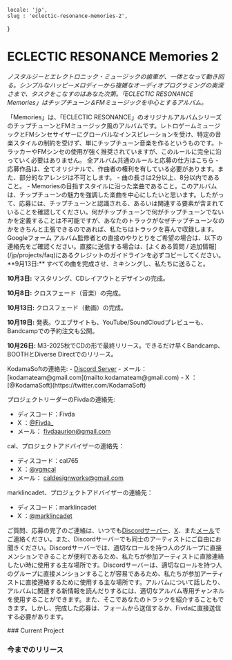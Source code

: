     locale: 'jp',
    slug : 'eclectic-resonance-memories-2',
}

# ECLECTIC RESONANCE Memories 2

*ノスタルジーとエレクトロニック・ミュージックの歯車が、一体となって動き回る。シンプルなハッピーメロディーから複雑なオーディオプログラミングの奥深さまで、タスクをこなすのはあなた次第。「ECLECTIC RESONANCE Memories」はチップチューン＆FMミュージックを中心とするアルバム。*

<WrappableParagraph title="紹介">
「Memories」は、「ECLECTIC RESONANCE」のオリジナルアルバムシリーズのチップチューンとFMミュージック風のアルバムです。レトロゲームミュージックとFMシンセサイザーにグローバルなインスピレーションを受け、特定の音楽スタイルの制約を受けず、単にチップチューン音楽を作るというものです。トラッカーやFMシンセの使用が強く推奨されていますが、このルールに完全に沿っていく必要はありません。
</WrappableParagraph>

<WrappableParagraph title="KodamaSounds固有の一般的なルール">
    <CtaButton link='/projects/faq' icon='book'>
        <span>全アルバム共通のルールと応募の仕方はこちら</span>
    </CtaButton>
</WrappableParagraph>

<WrappableParagraph title="作曲に関するルール">
- 応募作品は、全てオリジナルで、作曲者の権利を有している必要があります。また、部分的なアレンジは不可とします。
- 曲の長さは2分以上、8分以内であること。
- Memoriesの目指すスタイルに沿った楽曲であること。このアルバムは、チップチューンの魅力を強調した楽曲を中心にしたいと思います。したがって、応募には、チップチューンと認識される、あるいは関連する要素が含まれていることを確認してください。何がチップチューンで何がチップチューンでないかを定義することは不可能ですが、あなたのトラックがなぜチップチューンなのかをきちんと主張できるのであれば、私たちはトラックを喜んで収録します。
</WrappableParagraph>

<WrappableParagraph title="応募について">
<CtaButton link='https://forms.gle/BrYPncfUUpVbFDrW6' icon='envelope'>
    <span>Googleフォーム</span>
</CtaButton>
アルバム監修者との直接のやりとりをご希望の場合は、以下の連絡先をご確認ください。直接に送信する場合は、[よくある質問 / 追加情報](/jp/projects/faq)にあるクレジットのガイドラインを必ずコピーしてください。
</WrappableParagraph>

<WrappableParagraph title="締切">
**9月13日:** すべての曲を完成させ、ミキシングし、私たちに送ること。

**10月3日:** マスタリング、CDレイアウトとデザインの完成。

**10月8日:** クロスフェード（音楽）の完成。

**10月13日:** クロスフェード（動画）の完成。

**10月19日:** 発表。ウエブサイトも、YouTube/SoundCloudプレビューも、Bandcampでの予約注文も公開。

**10月26日:** M3-2025秋でCDの形で最終リリース。できるだけ早くBandcamp、BOOTHとDiverse Directでのリリース。
</WrappableParagraph>

<WrappableParagraph title="お問い合わせ（ご質問・応募）">
KodamaSoftの連絡先:
- <a href="/discord">Discord Server</a> 
- メール： [kodamateam@gmail.com](mailto:kodamateam@gmail.com)
- X ：[@KodamaSoft](https://twitter.com/KodamaSoft)

プロジェクトリーダーのFivdaの連絡先:
- ディスコード：Fivda
- X ：[@Fivda_](https://twitter.com/Fivda_)
- メール： [fivdaaurion@gmail.com](mailto:fivdaaurion@gmail.com)

cal、プロジェクトアドバイザーの連絡先：
- ディスコード：cal765
- X ：[@vgmcal](https://twitter.com/vgmcal)
- メール： [caldesignworks@gmail.com](mailto:caldesignworks@gmail.com)

marklincadet、プロジェクトアドバイザーの連絡先：
- ディスコード：marklincadet
- X ：[@marklincadet](https://twitter.com/marklincadet)


ご質問、応募の完了のご連絡は、いつでも<a href="/discord">Discordサーバー</a>、[X](https://twitter.com/KodamaSoft)、また[メール](mailto:kodamateam@gmail.com)でご連絡ください。また、Discordサーバーでも同士のアーティストにご自由にお聞きください。Discordサーバーでは、適切なロールを持つ人のグループに直接メンションできることが便利であるため、私たちが参加アーティストに直接連絡したい時に使用する主な場所です。Discordサーバーは、適切なロールを持つ人のグループに直接メンションすることが容易であるため、私たちが参加アーティストに直接連絡するために使用する主な場所です。アルバムについて話したり、アルバムに関連する新情報を読んだりするには、適切なアルバム専用チャンネルを使用することができます。また、そこであなたのトラックを紹介することもできます。しかし、完成した応募は、フォームから送信するか、Fivdaに直接送信する必要があります。
</WrappableParagraph>


<WrappableParagraph title="現在進行中のプロジェクト">
### Current Project
<ProjectInformation slug="eclectic-resonance-memories-2" />

### 今までのリリース
<AlbumListing slug="eclectic-resonance-memories" />

</WrappableParagraph>

